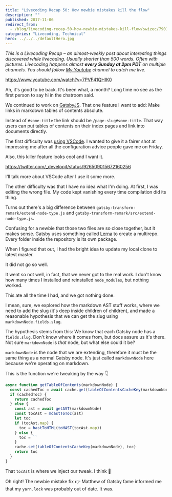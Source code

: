 ```yaml
---
title: "Livecoding Recap 50: How newbie mistakes kill the flow"
description: ""
published: 2017-11-06
redirect_from:
  - /blog/livecoding-recap-50-how-newbie-mistakes-kill-flow/swizec/7901
categories: "Livecoding, Technical"
hero: ../../../defaultHero.jpg
---
```


_This is a Livecoding Recap – an almost-weekly post about interesting things discovered while livecoding. Usually shorter than 500 words. Often with pictures. Livecoding happens almost **every Sunday at 2pm PDT** on multiple channels. You should follow [My Youtube](https://www.youtube.com/TheSwizec) channel to catch me live._

https://www.youtube.com/watch?v=7PVF41QHIK0

Ah, it&#x27;s good to be back. It&#x27;s been what, a month? Long time no see as the first person to say hi in the chatroom said.

We continued to work on [GatsbyJS](https://github.com/gatsbyjs/gatsby). That one feature I want to add: Make links in markdown tables of contents absolute.

Instead of `#some-title` the link should be `/page-slug#some-title`. That way users can put tables of contents on their index pages and link into documents directly.

The first difficulty was [using VSCode](https://swizec.com/blog/wont-be-switching-vscode/swizec/7898). I wanted to give it a fairer shot at impressing me after all the configuration advice people gave me on Friday.

Also, this killer feature looks cool and I want it.

https://twitter.com/_developit/status/926509015672160256

I&#x27;ll talk more about VSCode after I use it some more.

The other difficulty was that I have no idea what I&#x27;m doing. At first, I was editing the wrong file. My code kept vanishing every time compilation did its thing.

Turns out there&#x27;s a big difference between `gatsby-transform-remark/extend-node-type.js` and `gatsby-transform-remark/src/extend-node-type.js`.

Confusing for a newbie that those two files are so close together, but it makes sense. Gatsby uses something called [Lerna](https://github.com/lerna/lerna) to create a multirepo. Every folder inside the repository is its own package.

When I figured that out, I had the bright idea to update my local clone to latest master.

It did not go so well.

It went so not well, in fact, that we never got to the real work. I don&#x27;t know how many times I installed and reinstalled `node_modules`, but nothing worked.

This ate all the time I had, and we got nothing done.

I mean, sure, we explored how the markdown AST stuff works, where we need to add the slug (it&#x27;s deep inside children of children), and made a reasonable hypothesis that we can get the slug using `markdownNode.fields.slug`.

The hypothesis stems from this: We know that each Gatsby node has a `fields.slug`. Don&#x27;t know where it comes from, but docs assure us it&#x27;s there. Not sure `markdownNode` is _that_ node, but what else could it be?

`markdownNode` is the node that we are extending, therefore it must be the same thing as a normal Gatsby node. It&#x27;s just called `markdownNode` here because we&#x27;re operating on markdown.

This is the function we&#x27;re tweaking by the way 👇

```javascript
async function getTableOfContents(markdownNode) {
  const cachedToc = await cache.get(tableOfContentsCacheKey(markdownNode))
  if (cachedToc) {
    return cachedToc
  } else {
    const ast = await getAST(markdownNode)
    const tocAst = mdastToToc(ast)
    let toc
    if (tocAst.map) {
      toc = hastToHTML(toHAST(tocAst.map))
    } else {
      toc = ``
    }
    cache.set(tableOfContentsCacheKey(markdownNode), toc)
    return toc
  }
}
```

That `tocAst` is where we inject our tweak. I think 🤔

Oh right! The newbie mistake fix 👉 Matthew of Gatsby fame informed me that my `yarn.lock` was probably out of date. It was.

